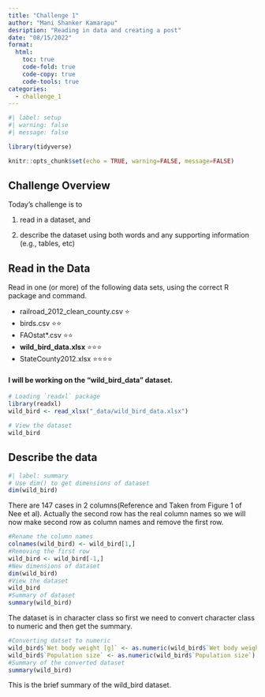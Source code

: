 ```yaml
---
title: "Challenge 1"
author: "Mani Shanker Kamarapu"
desription: "Reading in data and creating a post"
date: "08/15/2022"
format:
  html:
    toc: true
    code-fold: true
    code-copy: true
    code-tools: true
categories:
  - challenge_1
---
```


```r
#| label: setup
#| warning: false
#| message: false

library(tidyverse)

knitr::opts_chunk$set(echo = TRUE, warning=FALSE, message=FALSE)
```

## Challenge Overview

Today's challenge is to

1)  read in a dataset, and

2)  describe the dataset using both words and any supporting information (e.g., tables, etc)

## Read in the Data

Read in one (or more) of the following data sets, using the correct R package and command.

-   railroad_2012_clean_county.csv ⭐
-   birds.csv ⭐⭐
-   FAOstat\*.csv ⭐⭐
-   **wild_bird_data.xlsx** ⭐⭐⭐
-   StateCounty2012.xlsx ⭐⭐⭐⭐

#### I will be working on the "wild_bird_data" dataset.


```r
# Loading `readxl` package
library(readxl)
wild_bird <- read_xlsx("_data/wild_bird_data.xlsx")

# View the dataset
wild_bird

```

## Describe the data

```r
#| label: summary
# Use dim() to get dimensions of dataset
dim(wild_bird)
```
There are 147 cases in 2 columns(Reference and Taken from Figure 1 of Nee et al).
Actually the second row has the real column names so we will now make second row as column names and remove the first row.

```r
#Rename the column names
colnames(wild_bird) <- wild_bird[1,]
#Removing the first row
wild_bird <- wild_bird[-1,]
#New dimensions of dataset
dim(wild_bird)
#View the dataset
wild_bird
#Summary of dataset
summary(wild_bird)
```
The dataset is in character class so first we need to convert character class to numeric and then get the summary.

```r
#Converting datset to numeric
wild_bird$`Wet body weight [g]` <- as.numeric(wild_bird$`Wet body weight [g]`)
wild_bird$`Population size` <- as.numeric(wild_bird$`Population size`)
#Summary of the converted dataset
summary(wild_bird)
```
This is the brief summary of the wild_bird dataset.

